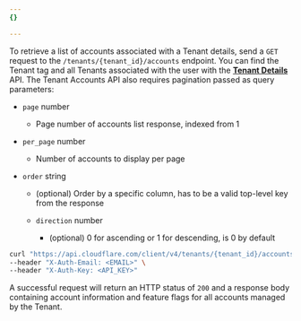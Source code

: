 ```yaml
---
{}

---
```




To retrieve a list of accounts associated with a Tenant details, send a `GET` request to the `/tenants/{tenant_id}/accounts` endpoint. You can find the Tenant tag and all Tenants associated with the user with the [**Tenant Details**](/tenant/how-to/get-tenant-details/) API. The Tenant Accounts API also requires pagination passed as query parameters:

* `page` number

  * Page number of accounts list response, indexed from 1

* `per_page` number

  * Number of accounts to display per page

* `order` string
  * (optional) Order by a specific column, has to be a valid top-level key from the response

  * `direction` number
    * (optional) 0 for ascending or 1 for descending, is 0 by default



```bash title="Request"
curl "https://api.cloudflare.com/client/v4/tenants/{tenant_id}/accounts?page=1&per_page=10" \
--header "X-Auth-Email: <EMAIL>" \
--header "X-Auth-Key: <API_KEY>"
```

A successful request will return an HTTP status of `200` and a response body containing account information and feature flags for all accounts managed by the Tenant.
